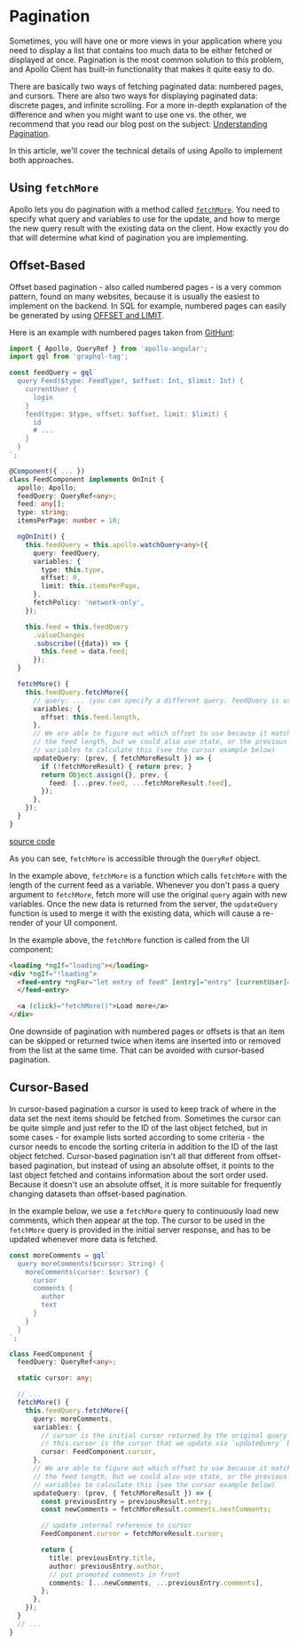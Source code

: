 # Pagination

Sometimes, you will have one or more views in your application where you need to display a list that contains too much data to be either fetched or displayed at once. Pagination is the most common solution to this problem, and Apollo Client has built-in functionality that makes it quite easy to do.

There are basically two ways of fetching paginated data: numbered pages, and cursors. There are also two ways for displaying paginated data: discrete pages, and infinite scrolling. For a more in-depth explanation of the difference and when you might want to use one vs. the other, we recommend that you read our blog post on the subject: [Understanding Pagination](https://blog.apollographql.com/understanding-pagination-rest-graphql-and-relay-b10f835549e7).

In this article, we'll cover the technical details of using Apollo to implement both approaches.

## Using `fetchMore`

Apollo lets you do pagination with a method called [`fetchMore`](../features/cache-updates#incremental-loading-fetchmore). You need to specify what query and variables to use for the update, and how to merge the new query result with the existing data on the client. How exactly you do that will determine what kind of pagination you are implementing.

## Offset-Based

Offset based pagination - also called numbered pages - is a very common pattern, found on many websites, because it is usually the easiest to implement on the backend. In SQL for example, numbered pages can easily be generated by using [OFFSET and LIMIT](https://www.postgresql.org/docs/8.2/static/queries-limit.html).

Here is an example with numbered pages taken from [GitHunt](https://github.com/apollographql/githunt-angular):

```ts
import { Apollo, QueryRef } from 'apollo-angular';
import gql from 'graphql-tag';

const feedQuery = gql`
  query Feed($type: FeedType!, $offset: Int, $limit: Int) {
    currentUser {
      login
    }
    feed(type: $type, offset: $offset, limit: $limit) {
      id
      # ...
    }
  }
`;

@Component({ ... })
class FeedComponent implements OnInit {
  apollo: Apollo;
  feedQuery: QueryRef<any>;
  feed: any[];
  type: string;
  itemsPerPage: number = 10;

  ngOnInit() {
    this.feedQuery = this.apollo.watchQuery<any>({
      query: feedQuery,
      variables: {
        type: this.type,
        offset: 0,
        limit: this.itemsPerPage,
      },
      fetchPolicy: 'network-only',
    });

    this.feed = this.feedQuery
      .valueChanges
      .subscribe(({data}) => {
        this.feed = data.feed;
      });
  }

  fetchMore() {
    this.feedQuery.fetchMore({
      // query: ... (you can specify a different query. feedQuery is used by default)
      variables: {
        offset: this.feed.length,
      },
      // We are able to figure out which offset to use because it matches
      // the feed length, but we could also use state, or the previous
      // variables to calculate this (see the cursor example below)
      updateQuery: (prev, { fetchMoreResult }) => {
        if (!fetchMoreResult) { return prev; }
        return Object.assign({}, prev, {
          feed: [...prev.feed, ...fetchMoreResult.feed],
        });
      },
    });
  }
}
```

[source code](https://github.com/apollographql/githunt-angular)

As you can see, `fetchMore` is accessible through the `QueryRef` object.

In the example above, `fetchMore` is a function which calls `fetchMore` with the length of the current feed as a variable. Whenever you don't pass a query argument to `fetchMore`, fetch more will use the original `query` again with new variables. Once the new data is returned from the server, the `updateQuery` function is used to merge it with the existing data, which will cause a re-render of your UI component.

In the example above, the `fetchMore` function is called from the UI component:

```html
<loading *ngIf="loading"></loading>
<div *ngIf="!loading">
  <feed-entry *ngFor="let entry of feed" [entry]="entry" [currentUser]="currentUser" (onVote)="onVote($event)">
  </feed-entry>

  <a (click)="fetchMore()">Load more</a>
</div>
```

One downside of pagination with numbered pages or offsets is that an item can be skipped or returned twice when items are inserted into or removed from the list at the same time. That can be avoided with cursor-based pagination.

## Cursor-Based

In cursor-based pagination a cursor is used to keep track of where in the data set the next items should be fetched from. Sometimes the cursor can be quite simple and just refer to the ID of the last object fetched, but in some cases - for example lists sorted according to some criteria - the cursor needs to encode the sorting criteria in addition to the ID of the last object fetched. Cursor-based pagination isn't all that different from offset-based pagination, but instead of using an absolute offset, it points to the last object fetched and contains information about the sort order used. Because it doesn't use an absolute offset, it is more suitable for frequently changing datasets than offset-based pagination.

In the example below, we use a `fetchMore` query to continuously load new comments, which then appear at the top. The cursor to be used in the `fetchMore` query is provided in the initial server response, and has to be updated whenever more data is fetched.

```ts
const moreComments = gql`
  query moreComments($cursor: String) {
    moreComments(cursor: $cursor) {
      cursor
      comments {
        author
        text
      }
    }
  }
`;

class FeedComponent {
  feedQuery: QueryRef<any>;

  static cursor: any;

  // ...
  fetchMore() {
    this.feedQuery.fetchMore({
      query: moreComments,
      variables: {
        // cursor is the initial cursor returned by the original query
        // this.cursor is the cursor that we update via `updateQuery` below
        cursor: FeedComponent.cursor,
      },
      // We are able to figure out which offset to use because it matches
      // the feed length, but we could also use state, or the previous
      // variables to calculate this (see the cursor example below)
      updateQuery: (prev, { fetchMoreResult }) => {
        const previousEntry = previousResult.entry;
        const newComments = fetchMoreResult.comments.nextComments;

        // update internal reference to cursor
        FeedComponent.cursor = fetchMoreResult.cursor;

        return {
          title: previousEntry.title,
          author: previousEntry.author,
          // put promoted comments in front
          comments: [...newComments, ...previousEntry.comments],
        };
      },
    });
  }
  // ...
}
```
